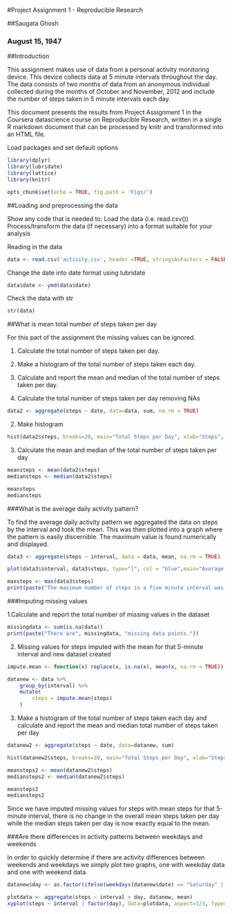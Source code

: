 #Project Assignment 1 - Reproducible Research

##Saugata Ghosh

### August 15, 1947

##Introduction

This assignment makes use of data from a personal activity monitoring device. This device collects data at 5 minute intervals throughout the day. The data consists of two months of data from an anonymous individual collected during the months of October and November, 2012 and include the number of steps taken in 5 minute intervals each day.

This document presents the results from Project Assignment 1 in the Coursera datascience course on Reproducible Research, written in a single R markdown document that can be processed by knitr and transformed into an HTML file.

Load packages and set default options

```r
library(dplyr)
library(lubridate)
library(lattice)
library(knitr)
```

```r
opts_chunk$set(echo = TRUE, fig.path = 'Figs/')
```
##Loading and preprocessing the data

Show any code that is needed to:
Load the data (i.e. read.csv())
Process/transform the data (if necessary) into a format suitable for your analysis

Reading in the data

```r
data <- read.csv('activity.csv', header =TRUE, stringsAsFactors = FALSE)
```

Change the date into date format using lubridate
```r
data$date <- ymd(data$date)
```
Check the data with str
```r
str(data)
```
##What is mean total number of steps taken per day

For this part of the assignment the missing values can be ignored.

1. Calculate the total number of steps taken per day.
2. Make a histogram of the total number of steps taken each day.
3. Calculate and report the mean and median of the total number of steps taken per day.

1. Calculate the total number of steps taken per day removing NAs 
```r
data2 <- aggregate(steps ~ date, data=data, sum, na.rm = TRUE)
```
2. Make histogram

```r
hist(data2$steps, breaks=20, main="Total Steps per Day", xlab="Steps", ylab="Frequency")
```

3. Calculate the mean and median of the total number of steps taken per day

```r
meansteps <- mean(data2$steps)
mediansteps <- median(data2$steps)

meansteps
mediansteps
```

###What is the average daily activity pattern?

To find the average daily activity pattern we aggregated the data on steps by the interval and took the mean. This was then plotted into a graph where the pattern is easily discernible. The maximum value is found numerically and displayed.

```r
data3 <- aggregate(steps ~ interval, data = data, mean, na.rm = TRUE)

plot(data3$interval, data3$steps, type="l", col = "blue",main="Average Steps per Five Minute Interval", xlab="Interval No.", ylab="steps")
```

```r
maxsteps <- max(data3$steps)
print(paste("The maximum number of steps in a five minute interval was: ", maxsteps))
```

###Imputing missing values

1.Calculate and report the total number of missing values in the dataset

```r
missingdata <- sum(is.na(data))
print(paste("There are", missingdata, "missing data points."))
```

2. Missing values for steps imputed with the mean for that 5-minute interval and new dataset created

```r
impute.mean <- function(x) replace(x, is.na(x), mean(x, na.rm = TRUE))

datanew <- data %>%
    group_by(interval) %>%
    mutate(
        steps = impute.mean(steps)
    )
```
3. Make a histogram of the total number of steps taken each day and calculate and report the mean and median total number of steps taken per day

```r

datanew2 <- aggregate(steps ~ date, data=datanew, sum)

hist(datanew2$steps, breaks=20, main="Total Steps per Day", xlab="Steps", ylab="Frequency")
```


```r
meansteps2 <- mean(datanew2$steps)
mediansteps2 <- median(datanew2$steps)

meansteps2
mediansteps2
```
Since we have imputed missing values for steps with mean steps for that 5-minute interval, there is no change in the overall mean steps taken per day while the median steps taken per day is now exactly equal to the mean.

###Are there differences in activity patterns between weekdays and weekends

In order to quickly determine if there are activity differences between weekends and weekdays we simply plot two graphs, one with weekday data and one with weekend data.

```r
datanew$day <- as.factor(ifelse(weekdays(datanew$date) == "Saturday" | weekdays(datanew$date) == "Sunday", "weekend", "weekday"))
```

```r
plotdata <- aggregate(steps ~ interval + day, datanew, mean)
xyplot(steps ~ interval | factor(day), data=plotdata, aspect=1/3, type="l")
```




